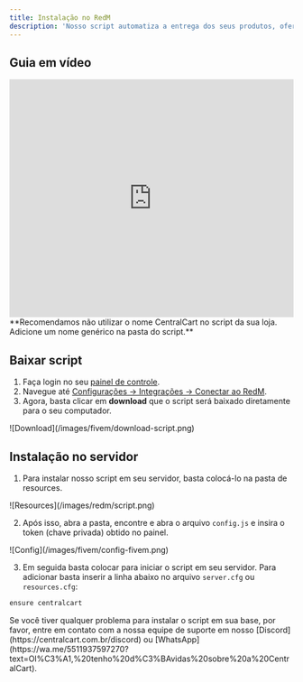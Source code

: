 ```yaml
---
title: Instalação no RedM
description: 'Nosso script automatiza a entrega dos seus produtos, oferecendo um sistema de notificações global e privado, além do comando /vip para verificar todos os produtos temporários.'
---
```


## Guia em vídeo

<iframe
  width="100%"
  height="422"
  src="https://www.youtube.com/embed/OhRNjPRbpFA?si=Z46c3roR1eEGVcvh"
  title="YouTube video player"
  frameborder="0"
  allow="accelerometer; autoplay; clipboard-write; encrypted-media; gyroscope; picture-in-picture"
  allowfullscreen
></iframe>

<Warning>
**Recomendamos não utilizar o nome CentralCart no script da sua loja. Adicione um nome genérico na pasta do script.**
</Warning>

## Baixar script

1. Faça login no seu [painel de controle](https://app.centralcart.com.br).
2. Navegue até [Configurações -> Integrações -> Conectar ao RedM](https://app.centralcart.com.br/settings/plugin/).
3. Agora, basta clicar em **download** que o script será baixado diretamente para o seu computador.

<Frame>
  ![Download](/images/fivem/download-script.png)
</Frame>

## Instalação no servidor

1. Para instalar nosso script em seu servidor, basta colocá-lo na pasta de resources.

<Frame>
  ![Resources](/images/redm/script.png)
</Frame>

2. Após isso, abra a pasta, encontre e abra o arquivo `config.js` e insira o token (chave privada) obtido no painel.

<Frame>
  ![Config](/images/fivem/config-fivem.png)
</Frame>

3. Em seguida basta colocar para iniciar o script em seu servidor. Para adicionar basta inserir a linha abaixo no arquivo `server.cfg` ou `resources.cfg`:

```javascript server.cfg
ensure centralcart
```
<Note>
  Se você tiver qualquer problema para instalar o script em sua base, por favor, 
  entre em contato com a  nossa equipe de suporte em nosso 
  [Discord](https://centralcart.com.br/discord) ou 
  [WhatsApp](https://wa.me/5511937597270?text=Ol%C3%A1,%20tenho%20d%C3%BAvidas%20sobre%20a%20CentralCart).
</Note>
